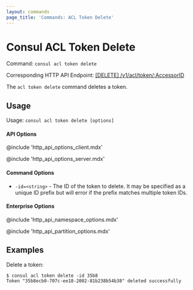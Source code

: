 ```yaml
---
layout: commands
page_title: 'Commands: ACL Token Delete'
---
```


# Consul ACL Token Delete

Command: `consul acl token delete`

Corresponding HTTP API Endpoint: [\[DELETE\] /v1/acl/token/:AccessorID](https://www.consul.io/api-docs/acl/tokens#delete-a-token)

The `acl token delete` command deletes a token.

## Usage

Usage: `consul acl token delete [options]`

#### API Options

@include 'http_api_options_client.mdx'

@include 'http_api_options_server.mdx'

#### Command Options

- `-id=<string>` - The ID of the token to delete. It may be specified as a
  unique ID prefix but will error if the prefix matches multiple token IDs.

#### Enterprise Options

@include 'http_api_namespace_options.mdx'

@include 'http_api_partition_options.mdx'

## Examples

Delete a token:

```shell-session
$ consul acl token delete -id 35b8
Token "35b8ecb0-707c-ee18-2002-81b238b54b38" deleted successfully
```
